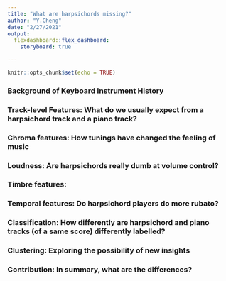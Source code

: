 ```yaml
---
title: "What are harpsichords missing?"
author: "Y.Cheng"
date: "2/27/2021"
output: 
  flexdashboard::flex_dashboard:
    storyboard: true

---
```


```r
knitr::opts_chunk$set(echo = TRUE)
```
### Background of Keyboard Instrument History


### Track-level Features: What do we usually expect from a harpsichord track and a piano track?


### Chroma features: How tunings have changed the feeling of music


### Loudness: Are harpsichords really dumb at volume control?


### Timbre features: 


### Temporal features: Do harpsichord players do more rubato?


### Classification: How differently are harpsichord and piano tracks (of a same score) differently labelled?


### Clustering: Exploring the possibility of new insights


### Contribution: In summary, what are the differences?